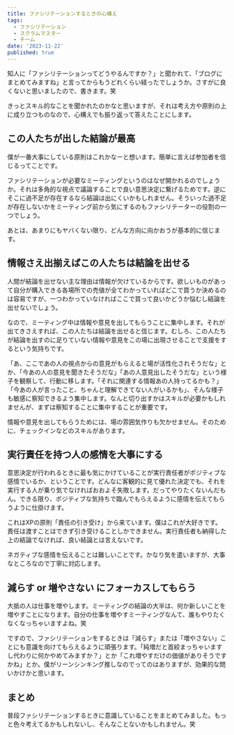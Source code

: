 ```yaml
---
title: ファシリテーションするときの心構え
tags:
  - ファシリテーション
  - スクラムマスター
  - チーム
date: '2023-11-22'
published: true
---
```


知人に「ファシリテーションってどうやるんですか？」と聞かれて、「ブログにまとめてみますね」と言ってからもうどれくらい経ったでしょうか。さすがに良くないと思いましたので、書きます。笑

きっとスキル的なことを聞かれたのかなと思いますが、それは考え方や原則の上に成り立つものなので、心構えでも振り返って答えたことにします。

## この人たちが出した結論が最高

僕が一番大事にしている原則はこれかなーと想います。簡単に言えば参加者を信じるってことです。

ファシリテーションが必要なミーティングというのはなぜ開かれるのでしょうか。それは多角的な視点で議論することで良い意思決定に繋げるためです。逆にそこに過不足が存在するなら結論は出にくいかもしれません。そういった過不足が存在しないかをミーティング前から気にするのもファシリテーターの役割の一つでしょう。

あとは、あまりにもヤバくない限り、どんな方向に向かおうが基本的に信じます。

## 情報さえ出揃えばこの人たちは結論を出せる

人間が結論を出せない主な理由は情報が欠けているからです。欲しいものがあって自分が購入できる各場所での売値が全てわかっていればどこで買うか決めるのは容易ですが、一つわかっていなければここで買って良いかどうか悩むし結論を出せないでしょう。

なので、ミーティング中は情報や意見を出してもらうことに集中します。それが出てきさえすれば、この人たちは結論を出せると信じます。むしろ、この人たちが結論を出すのに足りていない情報や意見をこの場に出現させることで支援をするという気持ちです。

「あ、ここであの人の視点からの意見がもらえると場が活性化されそうだな」とか、「今あの人の意見を聞きたそうだな」「あの人意見出したそうだな」という様子を観察して、行動に移します。「それに関連する情報あの人持ってるかも？」「今あの人が言ったこと、ちゃんと理解できてない人がいるかも」、そんな様子も敏感に察知できるよう集中します。なんと切り出すかはスキルが必要かもしれませんが、まずは察知することに集中することが重要です。

情報や意見を出してもらうためには、場の雰囲気作りも欠かせません。そのために、チェックインなどのスキルがあります。

## 実行責任を持つ人の感情を大事にする

意思決定が行われるときに最も気にかけていることが実行責任者がポジティブな感情でいるか、ということです。どんなに客観的に見て優れた決定でも、それを実行する人が乗り気でなければおおよそ失敗します。だってやりたくないんだもん。できる限り、ポジティブな気持ちで臨んでもらえるように感情を伝えてもらうように仕掛けます。

これはXPの原則「責任の引き受け」から来ています。僕はこれが大好きです。責任は渡すことはできず引き受けることしかできません。実行責任者も納得した上の結論でなければ、良い結論とは言えないです。

ネガティブな感情を伝えることは難しいことです。かなり気を遣いますが、大事なところなので丁寧に対応します。

## 減らす or 増やさない にフォーカスしてもらう

大抵の人は仕事を増やします。ミーティングの結論の大半は、何か新しいことを増やすことになります。自分の仕事を増やすミーティングなんて、誰もやりたくなくなっちゃいますよね。笑

ですので、ファシリテーションをするときは「減らす」または「増やさない」ことにも意識を向けてもらえるように頑張ります。「純増だと首絞まっちゃいますし代わりに何かやめてみますか？」とか「これ増やすだけの価値がありそうですかね」とか。僕がリーンシンキング推しなのでってのはありますが、効果的な問いかけかと思います。

## まとめ

普段ファシリテーションするときに意識していることをまとめてみました。もっと色々考えてるかもしれないし、そんなことないかもしれません。笑
